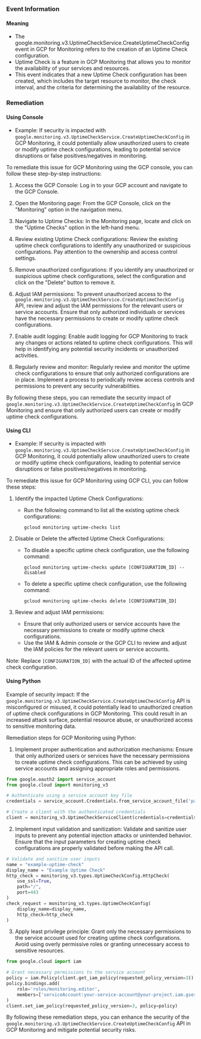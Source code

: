 
### Event Information

#### Meaning

- The google.monitoring.v3.UptimeCheckService.CreateUptimeCheckConfig event in GCP for Monitoring refers to the creation of an Uptime Check configuration.
- Uptime Check is a feature in GCP Monitoring that allows you to monitor the availability of your services and resources.
- This event indicates that a new Uptime Check configuration has been created, which includes the target resource to monitor, the check interval, and the criteria for determining the availability of the resource.

### Remediation

#### Using Console

- Example: If security is impacted with `google.monitoring.v3.UptimeCheckService.CreateUptimeCheckConfig` in GCP Monitoring, it could potentially allow unauthorized users to create or modify uptime check configurations, leading to potential service disruptions or false positives/negatives in monitoring.

To remediate this issue for GCP Monitoring using the GCP console, you can follow these step-by-step instructions:

1. Access the GCP Console: Log in to your GCP account and navigate to the GCP Console.

2. Open the Monitoring page: From the GCP Console, click on the "Monitoring" option in the navigation menu.

3. Navigate to Uptime Checks: In the Monitoring page, locate and click on the "Uptime Checks" option in the left-hand menu.

4. Review existing Uptime Check configurations: Review the existing uptime check configurations to identify any unauthorized or suspicious configurations. Pay attention to the ownership and access control settings.

5. Remove unauthorized configurations: If you identify any unauthorized or suspicious uptime check configurations, select the configuration and click on the "Delete" button to remove it.

6. Adjust IAM permissions: To prevent unauthorized access to the `google.monitoring.v3.UptimeCheckService.CreateUptimeCheckConfig` API, review and adjust the IAM permissions for the relevant users or service accounts. Ensure that only authorized individuals or services have the necessary permissions to create or modify uptime check configurations.

7. Enable audit logging: Enable audit logging for GCP Monitoring to track any changes or actions related to uptime check configurations. This will help in identifying any potential security incidents or unauthorized activities.

8. Regularly review and monitor: Regularly review and monitor the uptime check configurations to ensure that only authorized configurations are in place. Implement a process to periodically review access controls and permissions to prevent any security vulnerabilities.

By following these steps, you can remediate the security impact of `google.monitoring.v3.UptimeCheckService.CreateUptimeCheckConfig` in GCP Monitoring and ensure that only authorized users can create or modify uptime check configurations.

#### Using CLI

- Example: If security is impacted with `google.monitoring.v3.UptimeCheckService.CreateUptimeCheckConfig` in GCP Monitoring, it could potentially allow unauthorized users to create or modify uptime check configurations, leading to potential service disruptions or false positives/negatives in monitoring.

To remediate this issue for GCP Monitoring using GCP CLI, you can follow these steps:

1. Identify the impacted Uptime Check Configurations:
   - Run the following command to list all the existing uptime check configurations:
     ```
     gcloud monitoring uptime-checks list
     ```

2. Disable or Delete the affected Uptime Check Configurations:
   - To disable a specific uptime check configuration, use the following command:
     ```
     gcloud monitoring uptime-checks update [CONFIGURATION_ID] --disabled
     ```
   - To delete a specific uptime check configuration, use the following command:
     ```
     gcloud monitoring uptime-checks delete [CONFIGURATION_ID]
     ```

3. Review and adjust IAM permissions:
   - Ensure that only authorized users or service accounts have the necessary permissions to create or modify uptime check configurations.
   - Use the IAM & Admin console or the GCP CLI to review and adjust the IAM policies for the relevant users or service accounts.

Note: Replace `[CONFIGURATION_ID]` with the actual ID of the affected uptime check configuration.

#### Using Python

Example of security impact: If the `google.monitoring.v3.UptimeCheckService.CreateUptimeCheckConfig` API is misconfigured or misused, it could potentially lead to unauthorized creation of uptime check configurations in GCP Monitoring. This could result in an increased attack surface, potential resource abuse, or unauthorized access to sensitive monitoring data.

Remediation steps for GCP Monitoring using Python:

1. Implement proper authentication and authorization mechanisms: Ensure that only authorized users or services have the necessary permissions to create uptime check configurations. This can be achieved by using service accounts and assigning appropriate roles and permissions.

```python
from google.oauth2 import service_account
from google.cloud import monitoring_v3

# Authenticate using a service account key file
credentials = service_account.Credentials.from_service_account_file('path/to/service_account_key.json')

# Create a client with the authenticated credentials
client = monitoring_v3.UptimeCheckServiceClient(credentials=credentials)
```

2. Implement input validation and sanitization: Validate and sanitize user inputs to prevent any potential injection attacks or unintended behavior. Ensure that the input parameters for creating uptime check configurations are properly validated before making the API call.

```python
# Validate and sanitize user inputs
name = "example-uptime-check"
display_name = "Example Uptime Check"
http_check = monitoring_v3.types.UptimeCheckConfig.HttpCheck(
    use_ssl=True,
    path="/",
    port=443
)
check_request = monitoring_v3.types.UptimeCheckConfig(
    display_name=display_name,
    http_check=http_check
)
```

3. Apply least privilege principle: Grant only the necessary permissions to the service account used for creating uptime check configurations. Avoid using overly permissive roles or granting unnecessary access to sensitive resources.

```python
from google.cloud import iam

# Grant necessary permissions to the service account
policy = iam.Policy(client.get_iam_policy(requested_policy_version=3))
policy.bindings.add(
    role='roles/monitoring.editor',
    members=['serviceAccount:your-service-account@your-project.iam.gserviceaccount.com']
)
client.set_iam_policy(requested_policy_version=3, policy=policy)
```

By following these remediation steps, you can enhance the security of the `google.monitoring.v3.UptimeCheckService.CreateUptimeCheckConfig` API in GCP Monitoring and mitigate potential security risks.

